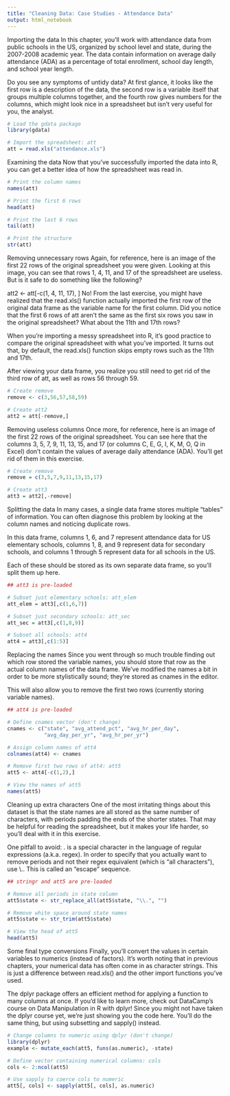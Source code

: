 ```yaml
---
title: "Cleaning Data: Case Studies - Attendance Data"
output: html_notebook
---
```


Importing the data
In this chapter, you'll work with attendance data from public schools in the US, organized by school level and state, during the 2007-2008 academic year. The data contain information on average daily attendance (ADA) as a percentage of total enrollment, school day length, and school year length.

Do you see any symptoms of untidy data? At first glance, it looks like the first row is a description of the data, the second row is a variable itself that groups multiple columns together, and the fourth row gives numbers for the columns, which might look nice in a spreadsheet but isn't very useful for you, the analyst.

```r
# Load the gdata package
library(gdata)

# Import the spreadsheet: att
att = read.xls("attendance.xls")
```

Examining the data
Now that you've successfully imported the data into R, you can get a better idea of how the spreadsheet was read in.

```r
# Print the column names 
names(att)

# Print the first 6 rows
head(att)

# Print the last 6 rows
tail(att)

# Print the structure
str(att)
```

Removing unnecessary rows
Again, for reference, here is an image of the first 22 rows of the original spreadsheet you were given. Looking at this image, you can see that rows 1, 4, 11, and 17 of the spreadsheet are useless. But is it safe to do something like the following?

att2 <- att[-c(1, 4, 11, 17), ]
No! From the last exercise, you might have realized that the read.xls() function actually imported the first row of the original data frame as the variable name for the first column. Did you notice that the first 6 rows of att aren't the same as the first six rows you saw in the original spreadsheet? What about the 11th and 17th rows?

When you're importing a messy spreadsheet into R, it's good practice to compare the original spreadsheet with what you've imported. It turns out that, by default, the read.xls() function skips empty rows such as the 11th and 17th.

After viewing your data frame, you realize you still need to get rid of the third row of att, as well as rows 56 through 59.

```r
# Create remove
remove <- c(3,56,57,58,59)

# Create att2
att2 = att[-remove,]
```

Removing useless columns
Once more, for reference, here is an image of the first 22 rows of the original spreadsheet. You can see here that the columns 3, 5, 7, 9, 11, 13, 15, and 17 (or columns C, E, G, I, K, M, O, Q in Excel) don't contain the values of average daily attendance (ADA). You'll get rid of them in this exercise.

```r
# Create remove
remove = c(3,5,7,9,11,13,15,17)

# Create att3
att3 = att2[,-remove]
```

Splitting the data
In many cases, a single data frame stores multiple "tables" of information. You can often diagnose this problem by looking at the column names and noticing duplicate rows.

In this data frame, columns 1, 6, and 7 represent attendance data for US elementary schools, columns 1, 8, and 9 represent data for secondary schools, and columns 1 through 5 represent data for all schools in the US.

Each of these should be stored as its own separate data frame, so you'll split them up here.

```r
## att3 is pre-loaded

# Subset just elementary schools: att_elem
att_elem = att3[,c(1,6,7)]

# Subset just secondary schools: att_sec
att_sec = att3[,c(1,8,9)]

# Subset all schools: att4
att4 = att3[,c(1:5)]
```

Replacing the names
Since you went through so much trouble finding out which row stored the variable names, you should store that row as the actual column names of the data frame. We've modified the names a bit in order to be more stylistically sound; they're stored as cnames in the editor.

This will also allow you to remove the first two rows (currently storing variable names).

```r
## att4 is pre-loaded

# Define cnames vector (don't change)
cnames <- c("state", "avg_attend_pct", "avg_hr_per_day", 
            "avg_day_per_yr", "avg_hr_per_yr")

# Assign column names of att4
colnames(att4) <- cnames

# Remove first two rows of att4: att5
att5 <- att4[-c(1,2),]

# View the names of att5
names(att5)
```

Cleaning up extra characters
One of the most irritating things about this dataset is that the state names are all stored as the same number of characters, with periods padding the ends of the shorter states. That may be helpful for reading the spreadsheet, but it makes your life harder, so you'll deal with it in this exercise.

One pitfall to avoid: . is a special character in the language of regular expressions (a.k.a. regex). In order to specify that you actually want to remove periods and not their regex equivalent (which is "all characters"), use \\.. This is called an "escape" sequence.

```r
## stringr and att5 are pre-loaded

# Remove all periods in state column
att5$state <- str_replace_all(att5$state, "\\.", "")

# Remove white space around state names
att5$state <- str_trim(att5$state)

# View the head of att5
head(att5)
```

Some final type conversions
Finally, you'll convert the values in certain variables to numerics (instead of factors). It's worth noting that in previous chapters, your numerical data has often come in as character strings. This is just a difference between read.xls() and the other import functions you've used.

The dplyr package offers an efficient method for applying a function to many columns at once. If you'd like to learn more, check out DataCamp's course on Data Manipulation in R with dplyr! Since you might not have taken the dplyr course yet, we're just showing you the code here. You'll do the same thing, but using subsetting and sapply() instead.

```r
# Change columns to numeric using dplyr (don't change)
library(dplyr)
example <- mutate_each(att5, funs(as.numeric), -state)

# Define vector containing numerical columns: cols
cols <- 2:ncol(att5)

# Use sapply to coerce cols to numeric
att5[, cols] <- sapply(att5[, cols], as.numeric)
```


